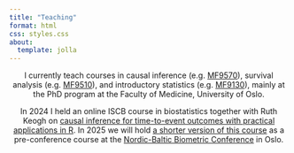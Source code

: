```yaml
---
title: "Teaching"
format: html
css: styles.css
about:
  template: jolla
---
```

<center>

I currently teach courses in causal inference (e.g. [MF9570](https://www.uio.no/studier/emner/medisin/med/MF9570/){target="_blank"}), survival analysis (e.g. [MF9510](https://www.uio.no/studier/emner/medisin/med/MF9510E/){target="_blank"}), and introductory statistics (e.g. [MF9130](https://www.uio.no/studier/emner/medisin/med/MF9130E/){target="_blank"}), mainly at the PhD program at the Faculty of Medicine, University of Oslo.

In 2024 I held an online ISCB course in biostatistics together with Ruth Keogh on [causal inference for time-to-event outcomes with practical applications in R](iscbcourse){target="_blank"}. In 2025 we will hold [a shorter version of this course](nbbccourse){target="_blank"} as a pre-conference course at the [Nordic-Baltic Biometric Conference](https://www.nbbc2025.com){target="_blank"} in Oslo.
